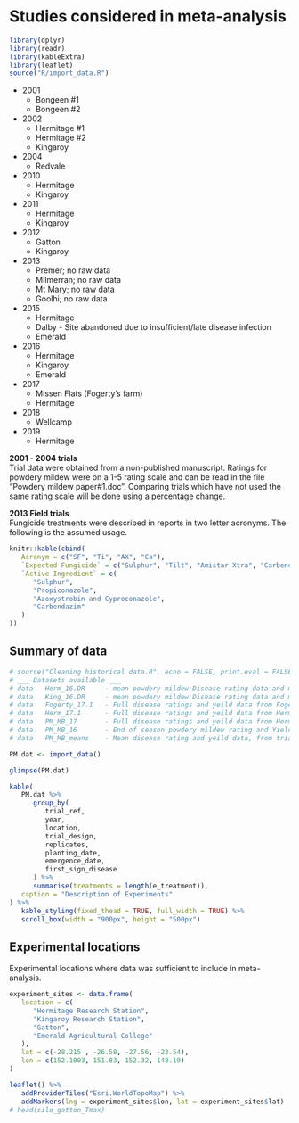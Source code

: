 # Studies considered in meta-analysis

```r
library(dplyr)
library(readr)
library(kableExtra)
library(leaflet)
source("R/import_data.R")
```

* 2001  
   + Bongeen #1  
   + Bongeen #2  
   
* 2002
   + Hermitage #1  
   + Hermitage #2  
   + Kingaroy
   
* 2004
   + Redvale

* 2010  
   + Hermitage  
   + Kingaroy  
   
* 2011  
   + Hermitage  
   + Kingaroy  
   
* 2012  
   + Gatton  
   + Kingaroy  
   
* 2013
   + Premer; no raw data
   + Milmerran; no raw data
   + Mt Mary; no raw data
   + Goolhi; no raw data

* 2015  
   + Hermitage  
   + Dalby - Site abandoned due to insufficient/late disease infection  
   + Emerald  
   
* 2016  
   + Hermitage  
   + Kingaroy  
   + Emerald
   
* 2017  
   + Missen Flats (Fogerty's farm)  
   + Hermitage  

* 2018
   + Wellcamp
   
* 2019
   + Hermitage


**2001 - 2004 trials**  
Trial data were obtained from a non-published manuscript. 
Ratings for powdery mildew were on a 1-5 rating scale and can be read in the file "Powdery mildew paper#1.doc". 
Comparing trials which have not used the same rating scale will be done using a percentage change. 

**2013 Field trials**  
Fungicide treatments were described in reports in two letter acronyms.
The following is the assumed usage.  

```r
knitr::kable(cbind(
   Acronym = c("SF", "Ti", "AX", "Ca"),
   `Expected Fungicide` = c("Sulphur", "Tilt", "Amistar Xtra", "Carbendazim"),
   `Active Ingredient` = c(
      "Sulphur",
      "Propiconazole",
      "Azoxystrobin and Cyproconazole",
      "Carbendazim"
   )
))
```

## Summary of data  

```r

# source("Cleaning historical data.R", echo = FALSE, print.eval = FALSE)
# ___ Datasets available ___
# data   Herm_16.DR     - mean powdery mildew Disease rating data and mean Yield from two field trials in 2017, Hermitage and Fogerty
# data   King_16.DR     - mean powdery mildew Disease rating data and mean Yield from two field trials in 2016, Hermitage and Kingaroy
# data   Fogerty_17.1   - Full disease ratings and yeild data from Fogerty field trial in 2017
# data   Herm_17.1      - Full disease ratings and yeild data from Hermitage field trial in 2017
# data   PM_MB_17       - Full disease ratings and yeild data from Hermitage and Fogerty in 2017
# data   PM_MB_16       - End of season powdery mildew rating and Yield data from two field trials in 2016, Hermitage and Kingaroy
# data   PM_MB_means    - Mean disease rating and yeild data, from trial reports

PM.dat <- import_data()

glimpse(PM.dat)

kable(
   PM.dat %>%
      group_by(
         trial_ref,
         year,
         location,
         trial_design,
         replicates,
         planting_date,
         emergence_date,
         first_sign_disease
      ) %>%
      summarise(treatments = length(e_treatment)),
   caption = "Description of Experiments"
) %>%
   kable_styling(fixed_thead = TRUE, full_width = TRUE) %>%
   scroll_box(width = "900px", height = "500px")

```

## Experimental locations

Experimental locations where data was sufficient to include in meta-analysis.

```r
experiment_sites <- data.frame(
   location = c(
      "Hermitage Research Station",
      "Kingaroy Research Station",
      "Gatton",
      "Emerald Agricultural College"
   ),
   lat = c(-28.215 , -26.58, -27.56, -23.54),
   lon = c(152.1003, 151.83, 152.32, 148.19)
)

leaflet() %>%
   addProviderTiles("Esri.WorldTopoMap") %>%
   addMarkers(lng = experiment_sites$lon, lat = experiment_sites$lat)
# head(silo_gatton_Tmax)
```


